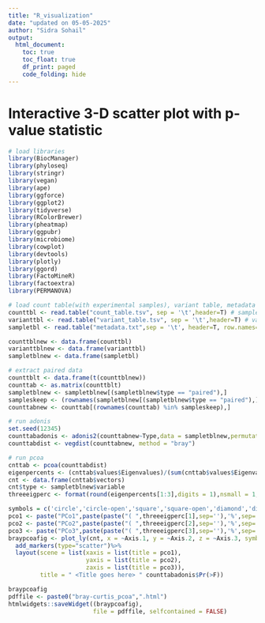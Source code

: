 ```yaml
---
title: "R_visualization"
date: "updated on 05-05-2025"
author: "Sidra Sohail"
output:
  html_document:
    toc: true
    toc_float: true
    df_print: paged
    code_folding: hide
---
```


# Interactive 3-D scatter plot with p-value statistic

```r

# load libraries
library(BiocManager)
library(phyloseq)
library(stringr)
library(vegan)
library(ape)
library(ggforce)
library(ggplot2)
library(tidyverse)
library(RColorBrewer)
library(pheatmap)
library(ggpubr)
library(microbiome)
library(cowplot)
library(devtools)
library(plotly)
library(ggord)
library(FactoMineR)
library(factoextra)
library(PERMANOVA)

# load count table(with experimental samples), variant table, metadata table, and count table with all samples included(control + experimental samples)
counttbl <- read.table("count_table.tsv", sep = '\t',header=T) # samples are rows
varianttbl <- read.table("variant_table.tsv", sep = '\t',header=T) # variants are rows
sampletbl <- read.table("metadata.txt",sep = '\t', header=T, row.names=1)

counttblnew <- data.frame(counttbl)
varianttblnew <- data.frame(varianttbl)
sampletblnew <- data.frame(sampletbl)

# extract paired data
counttblt <- data.frame(t(counttblnew))
counttab <- as.matrix(counttblt)
sampletblnew <- sampletblnew[(sampletblnew$type == "paired"),]
sampleskeep <- (rownames(sampletblnew[(sampletblnew$type == "paired"),]))
counttabnew <- counttab[(rownames(counttab) %in% sampleskeep),]

# run adonis
set.seed(12345)
counttabadonis <- adonis2(counttabnew~Type,data = sampletblnew,permutations = 9999)
counttabdist <- vegdist(counttabnew, method = "bray")

# run pcoa
cnttab <- pcoa(counttabdist)
eigenpercents <- (cnttab$values$Eigenvalues)/(sum(cnttab$values$Eigenvalues))*100
cnt <- data.frame(cnttab$vectors)
cnt$type <- sampletblnew$variable
threeeigperc <- format(round(eigenpercents[1:3],digits = 1),nsmall = 1,trim = TRUE)

symbols = c('circle','circle-open','square','square-open','diamond','diamond-open','cross')
pco1 <- paste("PCo1",paste(paste("( ",threeeigperc[1],sep=''),'%',sep=''),sep = ' ', " )")
pco2 <- paste("PCo2",paste(paste("( ",threeeigperc[2],sep=''),'%',sep=''),sep = ' ', " )")
pco3 <- paste("PCo3",paste(paste("( ",threeeigperc[3],sep=''),'%',sep=''),sep = ' ', " )")
braypcoafig <- plot_ly(cnt, x = ~Axis.1, y = ~Axis.2, z = ~Axis.3, symbol = cnt[,ncol(cnt)],symbols = symbols, text = ~paste('Sample: ', rownames(cnt)))%>%
  add_markers(type="scatter")%>%
  layout(scene = list(xaxis = list(title = pco1),
                      yaxis = list(title = pco2),
                      zaxis = list(title = pco3)),
         title = " <Title goes here> " counttabadonis$Pr(>F))

braypcoafig
pdffile <- paste0("bray-curtis_pcoa",".html")
htmlwidgets::saveWidget((braypcoafig),
                        file = pdffile, selfcontained = FALSE)
```

